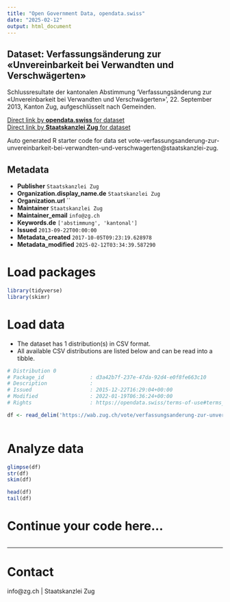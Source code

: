 ```yaml
---
title: "Open Government Data, opendata.swiss"
date: "2025-02-12"
output: html_document
---
```


## Dataset: Verfassungsänderung zur «Unvereinbarkeit bei Verwandten und Verschwägerten»

Schlussresultate der kantonalen Abstimmung 'Verfassungsänderung zur «Unvereinbarkeit bei Verwandten und Verschwägerten»', 22. September 2013, Kanton Zug, aufgeschlüsselt nach Gemeinden.

[Direct link by **opendata.swiss** for dataset](https://opendata.swiss/de/dataset/verfassungsanderung-zur-unvereinbarkeit-bei-verwandten-und-verschwagerten)<br>
[Direct link by **Staatskanzlei Zug** for dataset](https://wab.zug.ch/vote/verfassungsanderung-zur-unvereinbarkeit-bei-verwandten-und-verschwagerten/data)

Auto generated R starter code for data set vote-verfassungsanderung-zur-unvereinbarkeit-bei-verwandten-und-verschwagerten@staatskanzlei-zug.

## Metadata

- **Publisher** `Staatskanzlei Zug`
- **Organization.display_name.de** `Staatskanzlei Zug`
- **Organization.url** ``
- **Maintainer** `Staatskanzlei Zug`
- **Maintainer_email** `info@zg.ch`
- **Keywords.de** `['abstimmung', 'kantonal']`
- **Issued** `2013-09-22T00:00:00`
- **Metadata_created** `2017-10-05T09:23:19.628978`
- **Metadata_modified** `2025-02-12T03:34:39.587290`


# Load packages

```r

library(tidyverse)
library(skimr)

```

# Load data

-   The dataset has 1 distribution(s) in CSV format.
-   All available CSV distributions are listed below and can be read into a tibble.

```r

# Distribution 0
# Package_id               : d3a42b7f-237e-47da-92d4-e0f8fe663c10
# Description              : 
# Issued                   : 2015-12-22T16:29:04+00:00
# Modified                 : 2022-01-19T06:36:24+00:00
# Rights                   : https://opendata.swiss/terms-of-use#terms_by

df <- read_delim('https://wab.zug.ch/vote/verfassungsanderung-zur-unvereinbarkeit-bei-verwandten-und-verschwagerten/data-csv')



```

# Analyze data

```r

glimpse(df)
str(df)
skim(df)

head(df)
tail(df)

```

# Continue your code here...

```r

```

------------------------------------------------------------------------

# Contact

info@zg.ch | Staatskanzlei Zug
